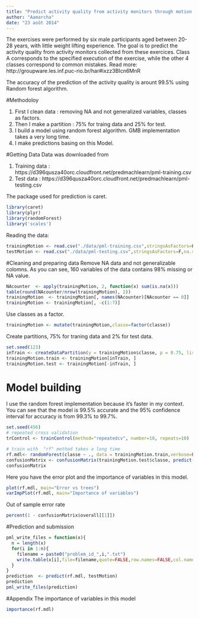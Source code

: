 ```yaml
---
title: "Predict activity quality from activity monitors through motion data "
author: "Aamarcha"
date: "23 août 2014"
---
```

The exercises were performed by six male participants aged between 20-28 years, with little weight lifting experience. The goal is to predict the activity quality from activity monitors collected from these exercices. Class A corresponds to the specified execution of the exercise, while the other 4 classes correspond to common mistakes.
Read more: http://groupware.les.inf.puc-rio.br/har#ixzz3BIcn6MnR

The accuracy of the prediction of the activity quality is arount 99.5% using Random forest algorithm.

#Methodoloy

1. First I clean data : removing NA and not generalized variables, classes as factors.
2. Then I make a partition : 75% for traing data and 25% for test.
3. I build a model using random forest algorithm. GMB implementation takes a very long time.
4. I make predictions basing on this Model.

#Getting Data
Data was downloaded from 

1. Training data : https://d396qusza40orc.cloudfront.net/predmachlearn/pml-training.csv
2. Test data : https://d396qusza40orc.cloudfront.net/predmachlearn/pml-testing.csv

The package used for prediction is caret.
```r
library(caret)
library(plyr)
library(randomForest)
library('scales')
```

Reading the data:
```r
trainingMotion <- read.csv("./data/pml-training.csv",stringsAsFactors=F,na.string = c("NA", ""))
testMotion <- read.csv("./data/pml-testing.csv",stringsAsFactors=F,na.string = c("NA", ""))
```
#Cleaning and preparing data
Remove NA data and not generalizable colomns. As you can see, 160 variables of the data contains 98% missing or NA value.
```r
NAcounter  <- apply(trainingMotion, 2, function(x) sum(is.na(x)))
table(round(NAcounter/nrow(trainingMotion), 2))
trainingMotion  <- trainingMotion[, names(NAcounter)[NAcounter == 0]]
trainingMotion <- trainingMotion[, -c(1:7)]
```

Use classes as a factor.
```r
trainingMotion <- mutate(trainingMotion,classe=factor(classe))
```
Create partitions, 75% for traning data and 2% for test data.

```r
set.seed(123)
inTrain <- createDataPartition(y = trainingMotion$classe, p = 0.75, list = F)
trainingMotion.train <- trainingMotion[inTrain, ]
trainingMotion.test <- trainingMotion[-inTrain, ]
```

# Model building
I use the random forest implementation because it's faster in my context. You can see that the model is 99.5% accurate and  the 95% confidence interval for accuracy is from 99.3% to 99.7%.

```r
set.seed(456)
# repeated cross validation
trControl <- trainControl(method="repeatedcv", number=10, repeats=10)

# train with  "rf" method takes a long time
rf.mdl<- randomForest(classe ~ ., data = trainingMotion.train,verbose=FALSE,metric="Accuracy", trControl =trControl )
confusionMatrix <- confusionMatrix(trainingMotion.test$classe, predict(rf.mdl, trainingMotion.test))
confusionMatrix
```

Here you have the error plot and the importance of variables in this model.

```r
plot(rf.mdl, main="Error vs trees")
varImpPlot(rf.mdl, main="Importance of variables")
```

Out of sample error rate
```r
percent(1 - confusionMatrix$overall[[1]])
```

#Prediction and submission
```r
pml_write_files = function(x){
  n = length(x)
  for(i in 1:n){
    filename = paste0("problem_id_",i,".txt")
    write.table(x[i],file=filename,quote=FALSE,row.names=FALSE,col.names=FALSE)
  }
}
prediction  <- predict(rf.mdl, testMotion)
prediction
pml_write_files(prediction)
```

#Appendix
The importance of variables in this model
```r
importance(rf.mdl)
```

